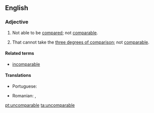 ==English==

===Adjective===
{{en-adj}}

# Not able to be [[compared]]; not [[comparable]].
# {{context|grammar|lang=en}} That cannot take the [[three degrees of comparison]]; not [[comparable]].

====Related terms====
* [[incomparable]]

====Translations====
{{trans-top|not comparable}}
* Portuguese: {{t+|pt|incomparável|m|f}}
{{trans-mid}}
* Romanian: {{t|ro|necomparabil|m|n}}, {{t|ro|incomparabil|m|n}}
{{trans-bottom}}

[[pt:uncomparable]]
[[ta:uncomparable]]